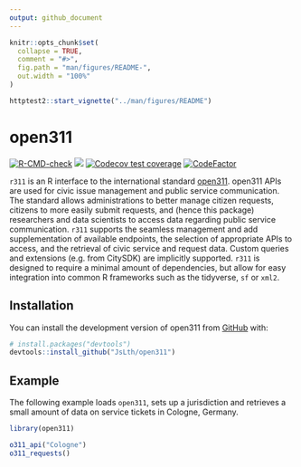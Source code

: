 ```yaml
---
output: github_document
---
```


<!-- README.md is generated from README.Rmd. Please edit that file -->

```r
knitr::opts_chunk$set(
  collapse = TRUE,
  comment = "#>",
  fig.path = "man/figures/README-",
  out.width = "100%"
)

httptest2::start_vignette("../man/figures/README")
```

# open311

<!-- badges: start -->
[![R-CMD-check](https://github.com/JsLth/open311/actions/workflows/R-CMD-check.yaml/badge.svg)](https://github.com/JsLth/open311/actions/workflows/R-CMD-check.yaml)
[![](https://www.r-pkg.org/badges/version/rors)](https://cran.r-project.org/package=rors)
[![Codecov test coverage](https://codecov.io/gh/JsLth/open311/branch/main/graph/badge.svg)](https://app.codecov.io/gh/JsLth/open311?branch=main)
[![CodeFactor](https://www.codefactor.io/repository/github/jslth/open311/badge/master)](https://www.codefactor.io/repository/github/jslth/open311/overview/master)
<!-- badges: end -->

`r311` is an R interface to the international standard [open311](https://www.open311.org/). open311 APIs are used for civic issue management and public service communication. The standard allows administrations to better manage citizen requests, citizens to more easily submit requests, and (hence this package) researchers and data scientists to access data regarding public service communication. `r311` supports the seamless management and add supplementation of available endpoints, the selection of appropriate APIs to access, and the retrieval of civic service and request data. Custom queries and extensions (e.g. from CitySDK) are implicitly supported. `r311` is designed to require a minimal amount of dependencies, but allow for easy integration into common R frameworks such as the tidyverse, `sf` or `xml2`.

## Installation

You can install the development version of open311 from [GitHub](https://github.com/) with:

``` r
# install.packages("devtools")
devtools::install_github("JsLth/open311")
```

## Example

The following example loads `open311`, sets up a jurisdiction and retrieves
a small amount of data on service tickets in Cologne, Germany.

```r
library(open311)

o311_api("Cologne")
o311_requests()
```

